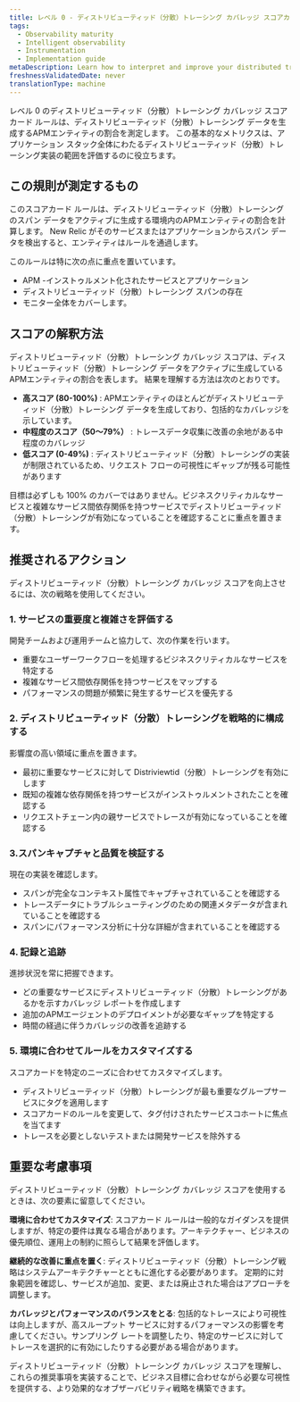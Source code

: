 ```yaml
---
title: レベル 0 - ディストリビューティッド（分散）トレーシング カバレッジ スコアカード ルール
tags:
  - Observability maturity
  - Intelligent observability
  - Instrumentation
  - Implementation guide
metaDescription: Learn how to interpret and improve your distributed trace coverage scorecard scores for better observability maturity.
freshnessValidatedDate: never
translationType: machine
---
```


レベル 0 のディストリビューティッド（分散）トレーシング カバレッジ スコアカード ルールは、ディストリビューティッド（分散）トレーシング データを生成するAPMエンティティの割合を測定します。 この基本的なメトリクスは、アプリケーション スタック全体にわたるディストリビューティッド（分散）トレーシング実装の範囲を評価するのに役立ちます。

## この規則が測定するもの

このスコアカード ルールは、ディストリビューティッド（分散）トレーシングのスパン データをアクティブに生成する環境内のAPMエンティティの割合を計算します。 New Relic がそのサービスまたはアプリケーションからスパン データを検出すると、エンティティはルールを通過します。

このルールは特に次の点に重点を置いています。

* APM -インストゥルメント化されたサービスとアプリケーション
* ディストリビューティッド（分散）トレーシング スパンの存在
* モニター全体をカバーします。

## スコアの解釈方法

ディストリビューティッド（分散）トレーシング カバレッジ スコアは、ディストリビューティッド（分散）トレーシング データをアクティブに生成しているAPMエンティティの割合を表します。 結果を理解する方法は次のとおりです。

* **高スコア (80-100%)** : APMエンティティのほとんどがディストリビューティッド（分散）トレーシング データを生成しており、包括的なカバレッジを示しています。
* **中程度のスコア（50～79%）** : トレースデータ収集に改善の余地がある中程度のカバレッジ
* **低スコア (0-49%)** : ディストリビューティッド（分散）トレーシングの実装が制限されているため、リクエスト フローの可視性にギャップが残る可能性があります

<Callout variant="tip">
  目標は必ずしも 100% のカバーではありません。ビジネスクリティカルなサービスと複雑なサービス間依存関係を持つサービスでディストリビューティッド（分散）トレーシングが有効になっていることを確認することに重点を置きます。
</Callout>

## 推奨されるアクション

ディストリビューティッド（分散）トレーシング カバレッジ スコアを向上させるには、次の戦略を使用してください。

### 1. サービスの重要度と複雑さを評価する

開発チームおよび運用チームと協力して、次の作業を行います。

* 重要なユーザーワークフローを処理するビジネスクリティカルなサービスを特定する
* 複雑なサービス間依存関係を持つサービスをマップする
* パフォーマンスの問題が頻繁に発生するサービスを優先する

### 2. ディストリビューティッド（分散）トレーシングを戦略的に構成する

影響度の高い領域に重点を置きます。

* 最初に重要なサービスに対して Distriviewtid（分散）トレーシングを有効にします
* 既知の複雑な依存関係を持つサービスがインストゥルメントされたことを確認する
* リクエストチェーン内の親サービスでトレースが有効になっていることを確認する

### 3.スパンキャプチャと品質を検証する

現在の実装を確認します。

* スパンが完全なコンテキスト属性でキャプチャされていることを確認する
* トレースデータにトラブルシューティングのための関連メタデータが含まれていることを確認する
* スパンにパフォーマンス分析に十分な詳細が含まれていることを確認する

### 4. 記録と追跡

進捗状況を常に把握できます。

* どの重要なサービスにディストリビューティッド（分散）トレーシングがあるかを示すカバレッジ レポートを作成します
* 追加のAPMエージェントのデプロイメントが必要なギャップを特定する
* 時間の経過に伴うカバレッジの改善を追跡する

### 5. 環境に合わせてルールをカスタマイズする

スコアカードを特定のニーズに合わせてカスタマイズします。

* ディストリビューティッド（分散）トレーシングが最も重要なグループサービスにタグを適用します
* スコアカードのルールを変更して、タグ付けされたサービスコホートに焦点を当てます
* トレースを必要としないテストまたは開発サービスを除外する

## 重要な考慮事項

ディストリビューティッド（分散）トレーシング カバレッジ スコアを使用するときは、次の要素に留意してください。

**環境に合わせてカスタマイズ**: スコアカード ルールは一般的なガイダンスを提供しますが、特定の要件は異なる場合があります。アーキテクチャー、ビジネスの優先順位、運用上の制約に照らして結果を評価します。

**継続的な改善に重点を置く**: ディストリビューティッド（分散）トレーシング戦略はシステムアーキテクチャーとともに進化する必要があります。 定期的に対象範囲を確認し、サービスが追加、変更、または廃止された場合はアプローチを調整します。

**カバレッジとパフォーマンスのバランスをとる**: 包括的なトレースにより可視性は向上しますが、高スループット サービスに対するパフォーマンスの影響を考慮してください。サンプリング レートを調整したり、特定のサービスに対してトレースを選択的に有効にしたりする必要がある場合があります。

ディストリビューティッド（分散）トレーシング カバレッジ スコアを理解し、これらの推奨事項を実装することで、ビジネス目標に合わせながら必要な可視性を提供する、より効果的なオブザーバビリティ戦略を構築できます。